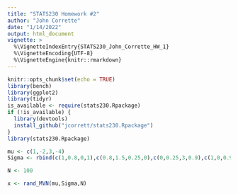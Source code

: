 ```yaml
---
title: "STATS230 Homework #2"
author: "John Corrette"
date: "1/14/2022"
output: html_document
vignette: >
  %\VignetteIndexEntry{STATS230_John_Corrette_HW_1}
  %\VignetteEncoding{UTF-8}
  %\VignetteEngine{knitr::rmarkdown}
---
```


```r
knitr::opts_chunk$set(echo = TRUE)
library(bench)
library(ggplot2)
library(tidyr)
is_available <- require(stats230.Rpackage)
if (!is_available) {
  library(devtools)
  install_github("jcorrett/stats230.Rpackage")
}
library(stats230.Rpackage) 
```

```r
mu <- c(1,-2,3,-4)
Sigma <- rbind(c(1,0.8,0,1),c(0.8,1.5,0.25,0),c(0,0.25,3,0.9),c(1,0,0.9,4.5))

N <- 100

x <- rand_MVN(mu,Sigma,N)
```
